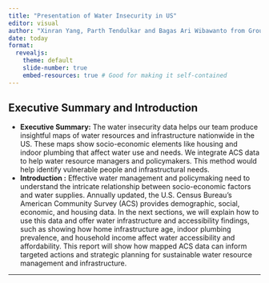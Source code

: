 ```yaml
---
title: "Presentation of Water Insecurity in US"
editor: visual
author: "Xinran Yang, Parth Tendulkar and Bagas Ari Wibawanto from Group 404 Found"
date: today
format: 
  revealjs:
    theme: default
    slide-number: true
    embed-resources: true # Good for making it self-contained
---
```


## Executive Summary and Introduction {.smaller}

-   **Executive Summary:** The water insecurity data helps our team produce insightful maps of water resources and infrastructure nationwide in the US. These maps show socio-economic elements like housing and indoor plumbing that affect water use and needs. We integrate ACS data to help water resource managers and policymakers. This method would help identify vulnerable people and infrastructural needs.
-   **Introduction :** Effective water management and policymaking need to understand the intricate relationship between socio-economic factors and water supplies. Annually updated, the U.S. Census Bureau's American Community Survey (ACS) provides demographic, social, economic, and housing data. In the next sections, we will explain how to use this data and offer water infrastructure and accessibility findings, such as showing how home infrastructure age, indoor plumbing prevalence, and household income affect water accessibility and affordability. This report will show how mapped ACS data can inform targeted actions and strategic planning for sustainable water resource management and infrastructure.

---